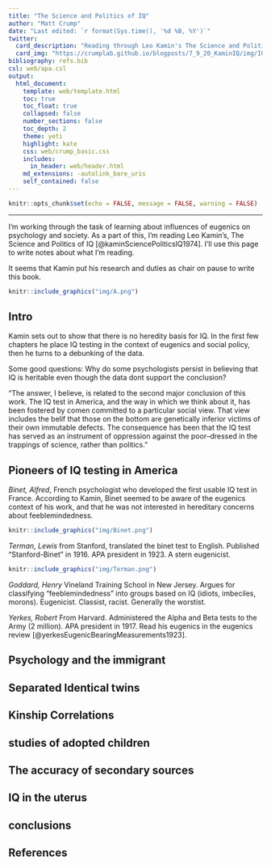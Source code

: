 ```yaml
---
title: "The Science and Politics of IQ"
author: "Matt Crump"
date: "Last edited: `r format(Sys.time(), '%d %B, %Y')`"
twitter:
  card_description: "Reading through Leo Kamin's The Science and Politics of IQ (1972), and taking notes here"
  card_img: "https://crumplab.github.io/blogposts/7_9_20_KaminIQ/img/IQ.png"
bibliography: refs.bib
csl: web/apa.csl
output: 
  html_document:
    template: web/template.html
    toc: true
    toc_float: true
    collapsed: false
    number_sections: false
    toc_depth: 2
    theme: yeti
    highlight: kate
    css: web/crump_basic.css
    includes:
      in_header: web/header.html
    md_extensions: -autolink_bare_uris
    self_contained: false
---
```


```r
knitr::opts_chunk$set(echo = FALSE, message = FALSE, warning = FALSE)
```

---

I'm working through the task of learning about influences of eugenics on psychology and society. As a part of this, I'm reading Leo Kamin's, The Science and Politics of IQ [@kaminSciencePoliticsIQ1974]. I'll use this page to write notes about what I'm reading.

It seems that Kamin put his research and duties as chair on pause to write this book.

```r
knitr::include_graphics("img/A.png")
```

## Intro

Kamin sets out to show that there is no heredity basis for IQ. In the first few chapters he place IQ testing in the context of eugenics and social policy, then he turns to a debunking of the data. 

Some good questions: Why do some psychologists persist in believing that IQ is heritable even though the data dont support the conclusion?

"The answer, I believe, is related to the second major conclusion of this work. The IQ test in America, and the way in which we think about it, has been fostered by comen committed to a particular social view. That view includes the belif that those on the bottom are genetically inferior victims of their own immutable defects. The consequence has been that the IQ test has served as an instrument of oppression against the poor--dressed in the trappings of science, rather than politics."

## Pioneers of IQ testing in America

*Binet, Alfred*, French psychologist who developed the first usable IQ test in France. According to Kamin, Binet seemed to be aware of the eugenics context of his work, and that he was not interested in hereditary concerns about feeblemindedness.

```r
knitr::include_graphics("img/Binet.png")
```

*Terman, Lewis* from Stanford, translated the binet test to English. Published "Stanford-Binet" in 1916. APA president in 1923. A stern eugenicist.

```r
knitr::include_graphics("img/Terman.png")
```

*Goddard, Henry* Vineland Training School in New Jersey. Argues for classifying "feeblemindedness" into groups based on IQ (idiots, imbeciles, morons). Eugenicist. Classist, racist. Generally the  worstist.

*Yerkes, Robert* From Harvard. Administered the Alpha and Beta tests to the Army (2 million). APA president in 1917. Read his eugenics in the eugenics review [@yerkesEugenicBearingMeasurements1923].


## Psychology and the immigrant

## Separated Identical twins

## Kinship Correlations

## studies of adopted children

## The accuracy of secondary sources

## IQ in the uterus

## conclusions



## References




